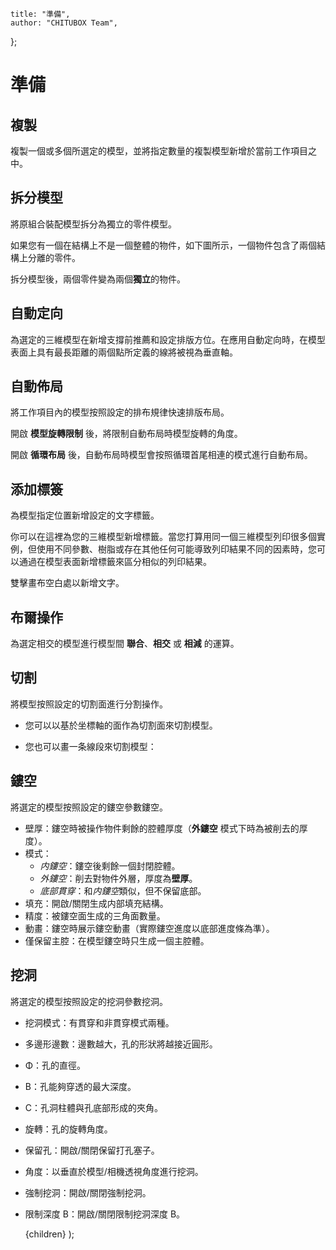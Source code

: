 
	title: "準備",
	author: "CHITUBOX Team",
};

# 準備

## 複製

<ImageContainer>
	<StyledAntdImage
		src={
			"/images/docs/zh-CN/chitubox-pro/1.x.x/006-application-overview-prepare001.png"
		}
	/>
</ImageContainer>

複製一個或多個所選定的模型，並將指定數量的複製模型新增於當前工作項目之中。

<ImageContainer>
	<StyledAntdImage
		src={"/images/docs/zh-CN/chitubox-pro/1.x.x/gif/001copy.gif"}
		style={{ maxWidth: 200 }}
	/>
</ImageContainer>

## 拆分模型

<ImageContainer>
	<StyledAntdImage
		src={
			"/images/docs/zh-CN/chitubox-pro/1.x.x/006-application-overview-prepare002.png"
		}
	/>
</ImageContainer>

將原組合裝配模型拆分為獨立的零件模型。

如果您有一個在結構上不是一個整體的物件，如下圖所示，一個物件包含了兩個結構上分離的零件。

<ImageContainer>
	<StyledAntdImage
		src={
			"/images/docs/zh-CN/chitubox-pro/1.x.x/006-application-overview-prepare010.png"
		}
		style={{ width: "100%", maxWidth: 721 }}
	/>
</ImageContainer>

拆分模型後，兩個零件變為兩個**獨立**的物件。

<ImageContainer>
	<StyledAntdImage
		src={
			"/images/docs/zh-CN/chitubox-pro/1.x.x/006-application-overview-prepare012.png"
		}
		style={{ width: "100%", maxWidth: 721 }}
	/>
</ImageContainer>

## 自動定向

<ImageContainer>
	<StyledAntdImage
		src={
			"/images/docs/zh-CN/chitubox-pro/1.x.x/006-application-overview-prepare003.png"
		}
	/>
</ImageContainer>

為選定的三維模型在新增支撐前推薦和設定排版方位。在應用自動定向時，在模型表面上具有最長距離的兩個點所定義的線將被視為垂直軸。

<ImageContainer>
	<StyledAntdImage
		src={
			"/images/docs/zh-CN/chitubox-pro/1.x.x/gif/006-application-overview-prepare003.1.gif"
		}
		style={{ maxWidth: 200 }}
	/>
</ImageContainer>

## 自動佈局

<ImageContainer>
	<StyledAntdImage
		src={
			"/images/docs/zh-CN/chitubox-pro/1.x.x/006-application-overview-prepare004.png"
		}
	/>
</ImageContainer>

將工作項目內的模型按照設定的排布規律快速排版布局。

開啟 **模型旋轉限制** 後，將限制自動布局時模型旋轉的角度。

開啟 **循環布局** 後，自動布局時模型會按照循環首尾相連的模式進行自動布局。

<ImageContainer>
	<StyledAntdImage
		src={
			"/images/docs/zh-CN/chitubox-pro/1.x.x/006-application-overview-prepare019.png"
		}
		style={{ width: "100%", maxWidth: 721 }}
	/>
</ImageContainer>

<ImageContainer>
	<StyledAntdImage
		src={
			"/images/docs/zh-CN/chitubox-pro/1.x.x/006-application-overview-prepare019.1.png"
		}
		style={{ width: "100%", maxWidth: 721 }}
	/>
</ImageContainer>

<ImageContainer>
	<StyledAntdImage
		src={"/images/docs/zh-CN/chitubox-pro/1.x.x/gif/002auto-layout.gif"}
		style={{ maxWidth: 200 }}
	/>
</ImageContainer>

## 添加標簽

<ImageContainer>
	<StyledAntdImage
		src={
			"/images/docs/zh-CN/chitubox-pro/1.x.x/006-application-overview-prepare005.png"
		}
	/>
</ImageContainer>

為模型指定位置新增設定的文字標籤。

你可以在這裡為您的三維模型新增標籤。當您打算用同一個三維模型列印很多個實例，但使用不同參數、樹脂或存在其他任何可能導致列印結果不同的因素時，您可以通過在模型表面新增標籤來區分相似的列印結果。

雙擊畫布空白處以新增文字。

<ImageContainer>
	<StyledAntdImage
		src={
			"/images/docs/zh-CN/chitubox-pro/1.x.x/006-application-overview-prepare013.png"
		}
		style={{ width: "100%", maxWidth: 721 }}
	/>
</ImageContainer>

## 布爾操作

<ImageContainer>
	<StyledAntdImage
		src={
			"/images/docs/zh-CN/chitubox-pro/1.x.x/006-application-overview-prepare006.png"
		}
	/>
</ImageContainer>

為選定相交的模型進行模型間 **聯合**、**相交** 或 **相減** 的運算。

<ImageContainer>
	<StyledAntdImage
		src={
			"/images/docs/zh-CN/chitubox-pro/1.x.x/006-application-overview-prepare014.png"
		}
		style={{ width: "100%", maxWidth: 721 }}
	/>
</ImageContainer>

<ImageContainer>
	<StyledAntdImage
		src={
			"/images/docs/zh-CN/chitubox-pro/1.x.x/006-application-overview-prepare015.png"
		}
		style={{ width: "100%", maxWidth: 721 }}
	/>
</ImageContainer>

## 切割

<ImageContainer>
	<StyledAntdImage
		src={
			"/images/docs/zh-CN/chitubox-pro/1.x.x/006-application-overview-prepare007.png"
		}
	/>
</ImageContainer>

將模型按照設定的切割面進行分割操作。

-   您可以以基於坐標軸的面作為切割面來切割模型。

<ImageContainer>
	<StyledAntdImage
		src={
			"/images/docs/zh-CN/chitubox-pro/1.x.x/006-application-overview-prepare016.png"
		}
		style={{ maxWidth: 721 }}
	/>
</ImageContainer>

-   您也可以畫一条線段來切割模型：

<ImageContainer>
	<StyledAntdImage
		src={
			"/images/docs/zh-CN/chitubox-pro/1.x.x/006-application-overview-prepare017.png"
		}
		style={{ maxWidth: 721 }}
	/>
</ImageContainer>

<ImageContainer>
	<StyledAntdImage
		src={
			"/images/docs/zh-CN/chitubox-pro/1.x.x/006-application-overview-prepare018.png"
		}
		style={{ maxWidth: 721 }}
	/>
</ImageContainer>

## 鏤空

<ImageContainer>
	<StyledAntdImage
		src={
			"/images/docs/zh-CN/chitubox-pro/1.x.x/006-application-overview-prepare008.png"
		}
	/>
</ImageContainer>

將選定的模型按照設定的鏤空參數鏤空。

<ImageContainer>
	<StyledAntdImage
		src={"/images/docs/zh-CN/chitubox-pro/1.x.x/gif/003hollow.gif"}
		style={{ maxWidth: 200 }}
	/>
</ImageContainer>

<ImageContainer>
	<StyledAntdImage
		src={
			"/images/docs/zh-CN/chitubox-pro/1.x.x/006-application-overview-prepare008.1.png"
		}
	/>
</ImageContainer>

-   壁厚：鏤空時被操作物件剩餘的腔體厚度（**外鏤空** 模式下時為被削去的厚度）。
-   模式：
    -   _内鏤空_：鏤空後剩餘一個封閉腔體。
    -   _外鏤空_：削去對物件外層，厚度為**壁厚**。
    -   _底部貫穿_：和*内鏤空*類似，但不保留底部。
-   填充：開啟/關閉生成内部填充結構。
-   精度：被鏤空面生成的三角面數量。
-   動畫：鏤空時展示鏤空動畫（實際鏤空進度以底部進度條為準）。
-   僅保留主腔：在模型鏤空時只生成一個主腔體。

<ImageContainer>
	<StyledAntdImage
		src={
			"/images/docs/zh-CN/chitubox-pro/1.x.x/006-application-overview-prepare008.2.png"
		}
	/>
</ImageContainer>

## 挖洞

<ImageContainer>
	<StyledAntdImage
		src={
			"/images/docs/zh-CN/chitubox-pro/1.x.x/006-application-overview-prepare009.png"
		}
	/>
</ImageContainer>

將選定的模型按照設定的挖洞參數挖洞。

<ImageContainer>
	<StyledAntdImage
		src={
			"/images/docs/zh-CN/chitubox-pro/1.x.x/006-application-overview-prepare021.png"
		}
	/>
</ImageContainer>

-   挖洞模式：有貫穿和非貫穿模式兩種。
-   多邊形邊數：邊數越大，孔的形狀將越接近圓形。
-   Φ：孔的直徑。
-   B：孔能夠穿透的最大深度。
-   C：孔洞柱體與孔底部形成的夾角。
-   旋轉：孔的旋轉角度。
-   保留孔：開啟/關閉保留打孔塞子。
-   角度：以垂直於模型/相機透視角度進行挖洞。
-   強制挖洞：開啟/關閉強制挖洞。
-   限制深度 B：開啟/關閉限制挖洞深度 B。

	<DocsLayout meta={meta}>{children}</DocsLayout>
);

